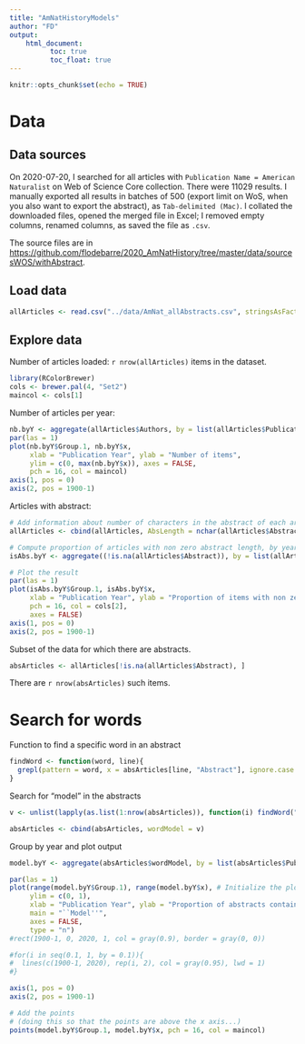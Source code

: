 ```yaml
---
title: "AmNatHistoryModels"
author: "FD"
output: 
    html_document: 
          toc: true
          toc_float: true
---
```


```r
knitr::opts_chunk$set(echo = TRUE)
```


# Data

## Data sources

On 2020-07-20, I searched for all articles with `Publication Name = American Naturalist` on Web of Science Core collection. There were 11029 results. I manually exported all results in batches of 500 (export limit on WoS, when you also want to export the abstract), as `Tab-delimited (Mac)`. I collated the downloaded files, opened the merged file in Excel; I removed empty columns, renamed columns, as saved the file as `.csv`.

The source files are in <https://github.com/flodebarre/2020_AmNatHistory/tree/master/data/sourcesWOS/withAbstract>. 

## Load data 

```r
allArticles <- read.csv("../data/AmNat_allAbstracts.csv", stringsAsFactors = FALSE)
```

## Explore data

Number of articles loaded: `r nrow(allArticles)` items in the dataset.

```r
library(RColorBrewer)
cols <- brewer.pal(4, "Set2")
maincol <- cols[1]
```

Number of articles per year:
```r
nb.byY <- aggregate(allArticles$Authors, by = list(allArticles$PublicationYear), FUN = length)
par(las = 1)
plot(nb.byY$Group.1, nb.byY$x, 
     xlab = "Publication Year", ylab = "Number of items", 
     ylim = c(0, max(nb.byY$x)), axes = FALSE, 
     pch = 16, col = maincol)
axis(1, pos = 0)
axis(2, pos = 1900-1)
```

Articles with abstract:
```r
# Add information about number of characters in the abstract of each article
allArticles <- cbind(allArticles, AbsLength = nchar(allArticles$Abstract))

# Compute proportion of articles with non zero abstract length, by year
isAbs.byY <- aggregate((!is.na(allArticles$Abstract)), by = list(allArticles$PublicationYear), FUN = mean)

# Plot the result
par(las = 1)
plot(isAbs.byY$Group.1, isAbs.byY$x, 
     xlab = "Publication Year", ylab = "Proportion of items with non zero abstract length", 
     pch = 16, col = cols[2], 
     axes = FALSE)
axis(1, pos = 0)
axis(2, pos = 1900-1)
```

Subset of the data for which there are abstracts.
```r
absArticles <- allArticles[!is.na(allArticles$Abstract), ]
```

There are `r nrow(absArticles)` such items. 

# Search for words

Function to find a specific word in an abstract
```r
findWord <- function(word, line){
  grepl(pattern = word, x = absArticles[line, "Abstract"], ignore.case = TRUE)
}
```

Search for "model" in the abstracts
```r
v <- unlist(lapply(as.list(1:nrow(absArticles)), function(i) findWord("model", i)))

absArticles <- cbind(absArticles, wordModel = v)
```

Group by year and plot output
```r
model.byY <- aggregate(absArticles$wordModel, by = list(absArticles$PublicationYear), FUN = mean, na.rm = TRUE)

par(las = 1)
plot(range(model.byY$Group.1), range(model.byY$x), # Initialize the plot
     ylim = c(0, 1), 
     xlab = "Publication Year", ylab = "Proportion of abstracts containing the word `model`", 
     main = "``Model''",
     axes = FALSE,
     type = "n")
#rect(1900-1, 0, 2020, 1, col = gray(0.9), border = gray(0, 0))

#for(i in seq(0.1, 1, by = 0.1)){
#  lines(c(1900-1, 2020), rep(i, 2), col = gray(0.95), lwd = 1)
#}

axis(1, pos = 0)
axis(2, pos = 1900-1)

# Add the points
# (doing this so that the points are above the x axis...)
points(model.byY$Group.1, model.byY$x, pch = 16, col = maincol) 
```


